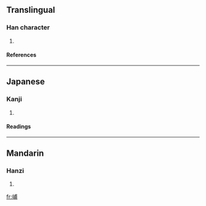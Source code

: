 ==Translingual==
===Han character===
{{Han char|rn=46|rad=山|as=07|sn=10|four=2372<sub>7</sub>|canj=山戈十月 (UIJB)}}
# {{defn|Han|sort=山07}}
====References====
{{Han ref|kx=0311.210|dkj=08083|dj=0611.220|hdz=10772.240|uh=5CEC|ud=23788|bh=D16C|bd=53612}}
----
==Japanese==
===Kanji===
{{ja-kanji|grade=|rs=山07}}
# {{defn|Japanese}} 
====Readings====
{{ja-readings|on=[[ほ]] (ho), [[ふ]] (fu)|kun=}}
----
==Mandarin==
===Hanzi===
{{cmn-hanzi|pin=[[bū]] (bu1)|wg=pu<sup>1</sup>}}
# {{defn|Mandarin}}

[[fr:峬]]